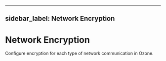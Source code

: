 
---
sidebar_label: Network Encryption
---

# Network Encryption


Configure encryption for each type of network communication in Ozone.

<DocCardList/>

